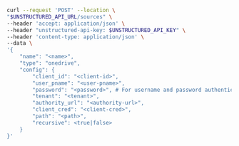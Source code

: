 ```bash curl
curl --request 'POST' --location \
"$UNSTRUCTURED_API_URL/sources" \
--header 'accept: application/json' \
--header "unstructured-api-key: $UNSTRUCTURED_API_KEY" \
--header 'content-type: application/json' \
--data \
'{
    "name": "<name>",
    "type": "onedrive",
    "config": {
        "client_id": "<client-id>", 
        "user_pname": "<user-pname>",
        "password": "<password>", # For username and password authentication.
        "tenant": "<tenant>", 
        "authority_url": "<authority-url>",
        "client_cred": "<client-cred>",
        "path": "<path>",
        "recursive": <true|false>
    }
}'
```